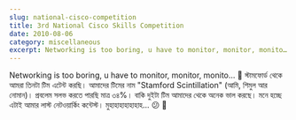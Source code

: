 ```yaml
---
slug: national-cisco-competition
title: 3rd National Cisco Skills Competition
date: 2010-08-06
category: miscellaneous
excerpt: Networking is too boring, u have to monitor, monitor, monito….. 🙁 স্টামফোর্ড থেকে আমরা তিনটা টিম এটেন্ট করছি। আমাদের টিমের নাম "Stamford Scintillation"
---
```


Networking is too boring, u have to monitor, monitor, monito... 🙁 স্টামফোর্ড থেকে আমরা তিনটা টিম এটেন্ট করছি। আমাদের টিমের নাম "Stamford Scintillation" (আমি, শিমুল আর নোমান)। প্রবলেম সলভ করতে পারছি মাত্র ৩৪%। বাকি দুইটা টিম আমাদের থেকে অনেক ভাল করছে। মনে হচ্ছে এটাই আমার লাস্ট নেটওয়ার্কিং কন্টেস্ট। মুহাহাহাহাহাহাহ...  😕 👿
